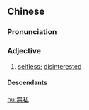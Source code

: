 {{also|无私}}
==Chinese==
{{zh-forms|s=无私}}

===Pronunciation===
{{zh-pron
|m=wúsī
|c=mou4 si1
|h=pfs=mò-sṳ̂
|mn=qz:bû-sir/tw:bô-su/xm,zz:bû-su

|cat=a
}}

===Adjective===
{{zh-adj}}

# [[selfless]]; [[disinterested]]

====Descendants====
{{CJKV||むし|무사|vô tư}}

[[hu:無私]]